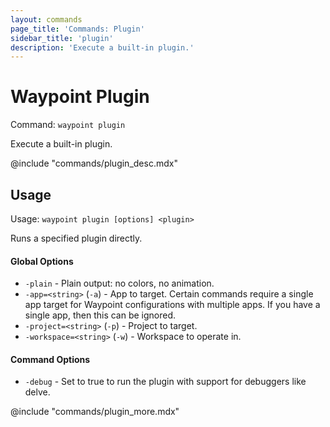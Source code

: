 ```yaml
---
layout: commands
page_title: 'Commands: Plugin'
sidebar_title: 'plugin'
description: 'Execute a built-in plugin.'
---
```


# Waypoint Plugin

Command: `waypoint plugin`

Execute a built-in plugin.

@include "commands/plugin_desc.mdx"

## Usage

Usage: `waypoint plugin [options] <plugin>`

Runs a specified plugin directly.

#### Global Options

- `-plain` - Plain output: no colors, no animation.
- `-app=<string>` (`-a`) - App to target. Certain commands require a single app target for Waypoint configurations with multiple apps. If you have a single app, then this can be ignored.
- `-project=<string>` (`-p`) - Project to target.
- `-workspace=<string>` (`-w`) - Workspace to operate in.

#### Command Options

- `-debug` - Set to true to run the plugin with support for debuggers like delve.

@include "commands/plugin_more.mdx"
